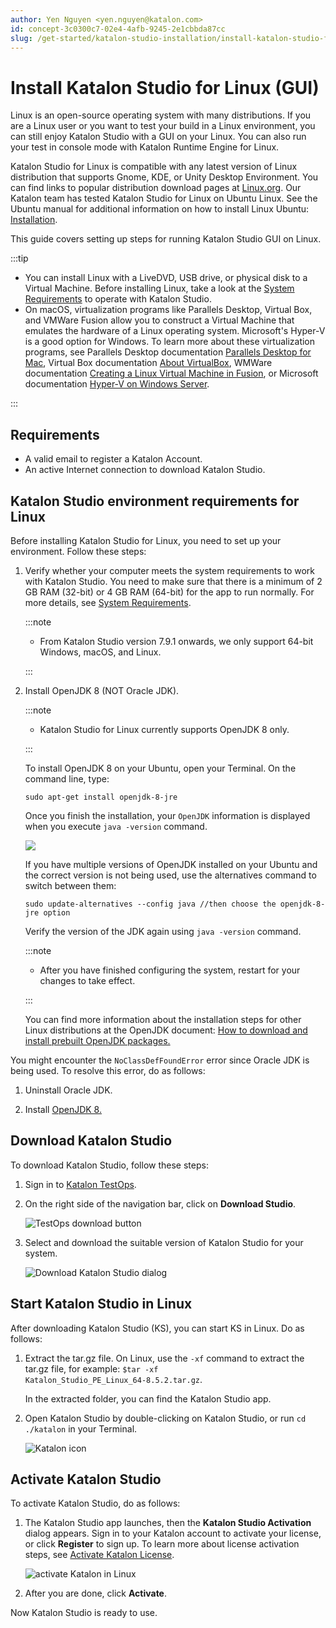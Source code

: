 ```yaml
---
author: Yen Nguyen <yen.nguyen@katalon.com>
id: concept-3c0300c7-02e4-4afb-9245-2e1cbbda87cc
slug: /get-started/katalon-studio-installation/install-katalon-studio-for-linux-gui
---
```


# Install Katalon Studio for Linux \(GUI\)

Linux is an open-source operating system with many distributions. If you are a Linux user or you want to test your build in a Linux environment, you can still enjoy Katalon Studio with a GUI on your Linux. You can also run your test in console mode with Katalon Runtime Engine for Linux.

Katalon Studio for Linux is compatible with any latest version of Linux distribution that supports Gnome, KDE, or Unity Desktop Environment. You can find links to popular distribution download pages at [Linux.org](https://www.linux.org/pages/download/). Our Katalon team has tested Katalon Studio for Linux on Ubuntu Linux. See the Ubuntu manual for additional information on how to install Linux Ubuntu: [Installation](https://help.ubuntu.com/community/Installation).

This guide covers setting up steps for running Katalon Studio GUI on Linux.


:::tip

-   You can install Linux with a LiveDVD, USB drive, or physical disk to a Virtual Machine. Before installing Linux, take a look at the [System Requirements](http://docs.katalon.com/display/KD/System+Requirements) to operate with Katalon Studio.
-   On macOS, virtualization programs like Parallels Desktop, Virtual Box, and VMWare Fusion allow you to construct a Virtual Machine that emulates the hardware of a Linux operating system. Microsoft's Hyper-V is a good option for Windows. To learn more about these virtualization programs, see Parallels Desktop documentation [Parallels Desktop for Mac](https://www.parallels.com/products/desktop/resources/), Virtual Box documentation [About VirtualBox](https://www.virtualbox.org/wiki/VirtualBox), WMWare documentation [Creating a Linux Virtual Machine in Fusion](https://docs.vmware.com/en/VMware-Fusion/12/com.vmware.fusion.using.doc/GUID-4919245A-CD5D-4FC7-B5D0-4D90DFAFC7F7.html), or Microsoft documentation [Hyper-V on Windows Server](https://docs.microsoft.com/en-us/windows-server/virtualization/hyper-v/hyper-v-on-windows-server).

:::

## Requirements

-   A valid email to register a Katalon Account.
-   An active Internet connection to download Katalon Studio.


## Katalon Studio environment requirements for Linux

Before installing Katalon Studio for Linux, you need to set up your environment. Follow these steps:

1.  Verify whether your computer meets the system requirements to work with Katalon Studio. You need to make sure that there is a minimum of 2 GB RAM \(32-bit\) or 4 GB RAM \(64-bit\) for the app to run normally. For more details, see [System Requirements](http://docs.katalon.com/display/KD/System+Requirements).

    
    :::note

    -   From Katalon Studio version 7.9.1 onwards, we only support 64-bit Windows, macOS, and Linux.

    :::

2.  Install OpenJDK 8 \(NOT Oracle JDK\).

    
    :::note

    -   Katalon Studio for Linux currently supports OpenJDK 8 only.

    :::

    To install OpenJDK 8 on your Ubuntu, open your Terminal. On the command line, type:

    ```
    sudo apt-get install openjdk-8-jre
    ```

    Once you finish the installation, your <code>OpenJDK</code> information is displayed when you execute <code>java -version</code> command.

    <img src="/doc_images/Documents/Get_Started/Katalon_Studio_Installation/Install_Katalon_Studio_for_Linux_GUI/Images/KS-INSTALLATION-View-OpenJDK-information.png" />

    If you have multiple versions of OpenJDK installed on your Ubuntu and the correct version is not being used, use the alternatives command to switch between them:

    ```
    sudo update-alternatives --config java //then choose the openjdk-8-jre option
    ```

    Verify the version of the JDK again using <code>java -version</code> command.

    
    :::note

    -   After you have finished configuring the system, restart for your changes to take effect.

    :::

    You can find more information about the installation steps for other Linux distributions at the OpenJDK document: [How to download and install prebuilt OpenJDK packages.](http://openjdk.java.net/install/)


You might encounter the <code>NoClassDefFoundError</code> error since Oracle JDK is being used. To resolve this error, do as follows:

1.  Uninstall Oracle JDK.

2.  Install [OpenJDK 8.](http://openjdk.java.net/install/)


## Download Katalon Studio

To download Katalon Studio, follow these steps:

1.  Sign in to [Katalon TestOps](https://testops.katalon.io/).

2.  On the right side of the navigation bar, click on **Download Studio**.

    <img src="/doc_images/Global_reuse/Common_tasks_warehouse/Katalon_Studio/image/to-download-studio.png" width={700} alt="TestOps download button" />

3.  Select and download the suitable version of Katalon Studio for your system.

    <img src="/doc_images/Global_reuse/Images_warehouse/Katalon_TestOps/to_get_started/kt-download-ks.png" width={500} alt="Download Katalon Studio dialog" />


## Start Katalon Studio in Linux

After downloading Katalon Studio \(KS\), you can start KS in Linux. Do as follows:

1.  Extract the tar.gz file. On Linux, use the <code>-xf</code> command to extract the tar.gz file, for example: <code>$tar -xf Katalon&#95;Studio&#95;PE&#95;Linux&#95;64-8.5.2.tar.gz</code>.

    In the extracted folder, you can find the Katalon Studio app.

2.  Open Katalon Studio by double-clicking on Katalon Studio, or run <code>cd ./katalon</code> in your Terminal.

    <img src="/doc_images/Documents/Get_Started/Katalon_Studio_Installation/Install_Katalon_Studio_for_Linux_GUI/Images/ks-linux-open.png" width={700} alt="Katalon icon" />


## Activate Katalon Studio

To activate Katalon Studio, do as follows:

1.  The Katalon Studio app launches, then the **Katalon Studio Activation** dialog appears. Sign in to your Katalon account to activate your license, or click **Register** to sign up. To learn more about license activation steps, see [Activate Katalon License](/administer/katalon-studio-enterprise-and-katalon-runtime-engine-license/activate-a-katalon-license).

    <img src="/doc_images/Documents/Get_Started/Katalon_Studio_Installation/Install_Katalon_Studio_for_Linux_GUI/Images/ks-linux-activation.png" width={700} alt="activate Katalon in Linux" />

2.  After you are done, click **Activate**.


Now Katalon Studio is ready to use.